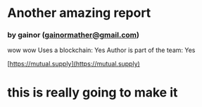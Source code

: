 
# Another amazing report
### by gainor (gainormather@gmail.com)

wow
wow
Uses a blockchain: Yes
Author is part of the team: Yes
  
[https://mutual.supply](https://mutual.supply)
# this is really going to make it 

